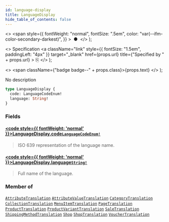 ```yaml
---
id: language-display
title: LanguageDisplay
hide_table_of_contents: false
---
```


  <>
    <span
      style={{
        fontWeight: "normal",
        fontSize: ".5em",
        color: "var(--ifm-color-secondary-darkest)",
      }}
    >
      &nbsp;●&nbsp;
    </span>
  </>
);

  <>
    Specification
    <a
      className="link"
      style={{ fontSize: "1.5em", paddingLeft: "4px" }}
      target="\_blank"
      href={props.url}
      title={"Specified by " + props.url}
    >
      ⎘
    </a>
  </>
);

  <>
    <span className={"badge badge--" + props.class}>{props.text}</span>
  </>
);

No description

```graphql
type LanguageDisplay {
  code: LanguageCodeEnum!
  language: String!
}
```

### Fields

#### [<code style={{ fontWeight: 'normal' }}>LanguageDisplay.<b>code</b></code>](#)<Bullet />[`LanguageCodeEnum!`](../../api-reference/miscellaneous/enums/language-code-enum) <Badge class="secondary" text="non-null"/> <Badge class="secondary" text="enum"/> <Badge class="secondary" text="miscellaneous"/>

> ISO 639 representation of the language name.

#### [<code style={{ fontWeight: 'normal' }}>LanguageDisplay.<b>language</b></code>](#)<Bullet />[`String!`](../../api-reference/miscellaneous/scalars/string) <Badge class="secondary" text="non-null"/> <Badge class="secondary" text="scalar"/> <Badge class="secondary" text="miscellaneous"/>

> Full name of the language.

### Member of

[`AttributeTranslation`](../../api-reference/miscellaneous/objects/attribute-translation) <Badge class="secondary" text="object"/><Bullet />[`AttributeValueTranslation`](../../api-reference/miscellaneous/objects/attribute-value-translation) <Badge class="secondary" text="object"/><Bullet />[`CategoryTranslation`](../../api-reference/miscellaneous/objects/category-translation) <Badge class="secondary" text="object"/><Bullet />[`CollectionTranslation`](../../api-reference/miscellaneous/objects/collection-translation) <Badge class="secondary" text="object"/><Bullet />[`MenuItemTranslation`](../../api-reference/miscellaneous/objects/menu-item-translation) <Badge class="secondary" text="object"/><Bullet />[`PageTranslation`](../../api-reference/miscellaneous/objects/page-translation) <Badge class="secondary" text="object"/><Bullet />[`ProductTranslation`](../../api-reference/miscellaneous/objects/product-translation) <Badge class="secondary" text="object"/><Bullet />[`ProductVariantTranslation`](../../api-reference/miscellaneous/objects/product-variant-translation) <Badge class="secondary" text="object"/><Bullet />[`SaleTranslation`](../../api-reference/miscellaneous/objects/sale-translation) <Badge class="secondary" text="object"/><Bullet />[`ShippingMethodTranslation`](../../api-reference/miscellaneous/objects/shipping-method-translation) <Badge class="secondary" text="object"/><Bullet />[`Shop`](../../api-reference/miscellaneous/objects/shop) <Badge class="secondary" text="object"/><Bullet />[`ShopTranslation`](../../api-reference/miscellaneous/objects/shop-translation) <Badge class="secondary" text="object"/><Bullet />[`VoucherTranslation`](../../api-reference/miscellaneous/objects/voucher-translation) <Badge class="secondary" text="object"/>
